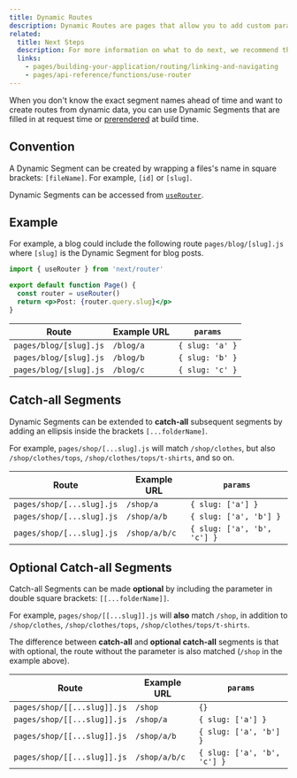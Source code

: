 ```yaml
---
title: Dynamic Routes
description: Dynamic Routes are pages that allow you to add custom params to your URLs. Start creating Dynamic Routes and learn more here.
related:
  title: Next Steps
  description: For more information on what to do next, we recommend the following sections
  links:
    - pages/building-your-application/routing/linking-and-navigating
    - pages/api-reference/functions/use-router
---
```


When you don't know the exact segment names ahead of time and want to create routes from dynamic data, you can use Dynamic Segments that are filled in at request time or [prerendered](/docs/pages/building-your-application/data-fetching/get-static-paths) at build time.

## Convention

A Dynamic Segment can be created by wrapping a files's name in square brackets: `[fileName]`. For example, `[id]` or `[slug]`.

Dynamic Segments can be accessed from [`useRouter`](/docs/pages/api-reference/functions/use-router).

## Example

For example, a blog could include the following route `pages/blog/[slug].js` where `[slug]` is the Dynamic Segment for blog posts.

```jsx
import { useRouter } from 'next/router'

export default function Page() {
  const router = useRouter()
  return <p>Post: {router.query.slug}</p>
}
```

| Route                  | Example URL | `params`        |
| ---------------------- | ----------- | --------------- |
| `pages/blog/[slug].js` | `/blog/a`   | `{ slug: 'a' }` |
| `pages/blog/[slug].js` | `/blog/b`   | `{ slug: 'b' }` |
| `pages/blog/[slug].js` | `/blog/c`   | `{ slug: 'c' }` |

## Catch-all Segments

Dynamic Segments can be extended to **catch-all** subsequent segments by adding an ellipsis inside the brackets `[...folderName]`.

For example, `pages/shop/[...slug].js` will match `/shop/clothes`, but also `/shop/clothes/tops`, `/shop/clothes/tops/t-shirts`, and so on.

| Route                     | Example URL   | `params`                    |
| ------------------------- | ------------- | --------------------------- |
| `pages/shop/[...slug].js` | `/shop/a`     | `{ slug: ['a'] }`           |
| `pages/shop/[...slug].js` | `/shop/a/b`   | `{ slug: ['a', 'b'] }`      |
| `pages/shop/[...slug].js` | `/shop/a/b/c` | `{ slug: ['a', 'b', 'c'] }` |

## Optional Catch-all Segments

Catch-all Segments can be made **optional** by including the parameter in double square brackets: `[[...folderName]]`.

For example, `pages/shop/[[...slug]].js` will **also** match `/shop`, in addition to `/shop/clothes`, `/shop/clothes/tops`, `/shop/clothes/tops/t-shirts`.

The difference between **catch-all** and **optional catch-all** segments is that with optional, the route without the parameter is also matched (`/shop` in the example above).

| Route                       | Example URL   | `params`                    |
| --------------------------- | ------------- | --------------------------- |
| `pages/shop/[[...slug]].js` | `/shop`       | `{}`                        |
| `pages/shop/[[...slug]].js` | `/shop/a`     | `{ slug: ['a'] }`           |
| `pages/shop/[[...slug]].js` | `/shop/a/b`   | `{ slug: ['a', 'b'] }`      |
| `pages/shop/[[...slug]].js` | `/shop/a/b/c` | `{ slug: ['a', 'b', 'c'] }` |

